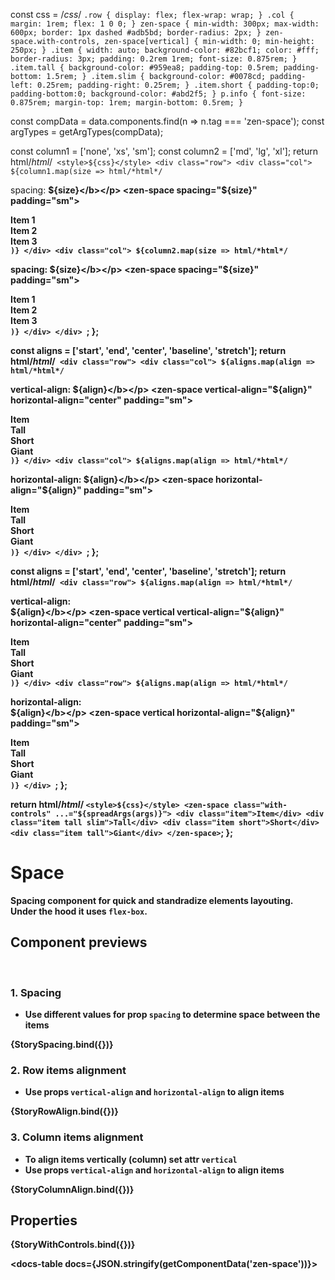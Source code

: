 const css = /*css*/ `
  .row {
    display: flex;
    flex-wrap: wrap;
  }
  .col {
    margin: 1rem;
    flex: 1 0 0;
  }
  zen-space {
    min-width: 300px;
    max-width: 600px;
    border: 1px dashed #adb5bd;
    border-radius: 2px;
  }
  zen-space.with-controls,
  zen-space[vertical] {
    min-width: 0;
    min-height: 250px;
  }
  .item {
    width: auto;
    background-color: #82bcf1;
    color: #fff;
    border-radius: 3px;
    padding: 0.2rem 1rem;
    font-size: 0.875rem;
  }
  .item.tall {
    background-color: #959ea8;
    padding-top: 0.5rem;
    padding-bottom: 1.5rem;
  }
  .item.slim {
    background-color: #0078cd;
    padding-left: 0.25rem;
    padding-right: 0.25rem;
  }
  .item.short {
    padding-top:0;
    padding-bottom:0;
    background-color: #abd2f5;
  }
  p.info {
    font-size: 0.875rem;
    margin-top: 1rem;
    margin-bottom: 0.5rem;
  }
`

const compData = data.components.find(n => n.tag === 'zen-space');
const argTypes = getArgTypes(compData);

<Meta title="Layout/Space" component="zen-space" argTypes={argTypes} />

  const column1 = ['none', 'xs', 'sm'];
  const column2 = ['md', 'lg', 'xl'];
  return html/*html*/`
    <style>${css}</style>
    <div class="row">
      <div class="col">
        ${column1.map(size => html/*html*/`
            <p class="info">spacing: <b>${size}</b></p>
            <zen-space spacing="${size}" padding="sm">
              <div class="item">Item 1</div>
              <div class="item">Item 2</div>
              <div class="item">Item 3</div>
            </zen-space>
        `)}
      </div>
      <div class="col">
        ${column2.map(size => html/*html*/`
            <p class="info">spacing: <b>${size}</b></p>
            <zen-space spacing="${size}" padding="sm">
              <div class="item">Item 1</div>
              <div class="item">Item 2</div>
              <div class="item">Item 3</div>
            </zen-space>
        `)}
      </div>
    </div>
  `;
};

  const aligns = ['start', 'end', 'center', 'baseline', 'stretch'];
  return html/*html*/`
    <div class="row">
      <div class="col">
        ${aligns.map(align => html/*html*/`
            <p class="info">vertical-align: <b>${align}</b></p>
            <zen-space vertical-align="${align}" horizontal-align="center" padding="sm">
              <div class="item">Item</div>
              <div class="item tall slim">Tall</div>
              <div class="item short">Short</div>
              <div class="item tall">Giant</div>
            </zen-space>
        `)}
      </div>
      <div class="col">
        ${aligns.map(align => html/*html*/`
            <p class="info">horizontal-align: <b>${align}</b></p>
            <zen-space horizontal-align="${align}" padding="sm">
              <div class="item">Item</div>
              <div class="item tall slim">Tall</div>
              <div class="item short">Short</div>
              <div class="item tall">Giant</div>
            </zen-space>
        `)}
      </div>
    </div>
  `;
};

  const aligns = ['start', 'end', 'center', 'baseline', 'stretch'];
  return html/*html*/`
    <div class="row">
      ${aligns.map(align => html/*html*/`
        <div class="col tall">
          <p class="info">vertical-align:<br/><b>${align}</b></p>
          <zen-space vertical vertical-align="${align}" horizontal-align="center" padding="sm">
            <div class="item">Item</div>
            <div class="item tall slim">Tall</div>
            <div class="item short">Short</div>
            <div class="item tall">Giant</div>
          </zen-space>
        </div>
      `)}
    </div>
    <div class="row">
      ${aligns.map(align => html/*html*/`
        <div class="col tall">
          <p class="info">horizontal-align:<br/><b>${align}</b></p>
          <zen-space vertical horizontal-align="${align}" padding="sm">
            <div class="item">Item</div>
            <div class="item tall slim">Tall</div>
            <div class="item short">Short</div>
            <div class="item tall">Giant</div>
          </zen-space>
        </div>
      `)}
    </div>
  `;
};

  return html/*html*/ `
    <style>${css}</style>
    <zen-space class="with-controls" ...="${spreadArgs(args)}">
      <div class="item">Item</div>
      <div class="item tall slim">Tall</div>
      <div class="item short">Short</div>
      <div class="item tall">Giant</div>
    </zen-space>
  `;
};

# Space

Spacing component for quick and standradize elements layouting.<br/>
Under the hood it uses <code>flex-box</code>.

## Component previews

<br />

### 1. Spacing

- Use different values for prop `spacing` to determine space between the items

<Canvas>
  <Story
    name="sizes"
  >
    {StorySpacing.bind({})}
  </Story>
</Canvas>

### 2. Row items alignment

- Use props `vertical-align` and `horizontal-align` to align items

<Canvas>
  <Story
    name="aligns"
  >
    {StoryRowAlign.bind({})}
  </Story>
</Canvas>

### 3. Column items alignment

- To align items vertically (column) set attr `vertical`
- Use props `vertical-align` and `horizontal-align` to align items

<Canvas>
  <Story
    name="alignsColumn"
  >
    {StoryColumnAlign.bind({})}
  </Story>
</Canvas>

## Properties

<Canvas>
  <Story
    name="default"
    args={{
      ...getDefaultArgs(argTypes),
    }}
  >
    {StoryWithControls.bind({})}
  </Story>
</Canvas>

<ArgsTable story="default" />

<docs-table docs={JSON.stringify(getComponentData('zen-space'))}></docs-table>
